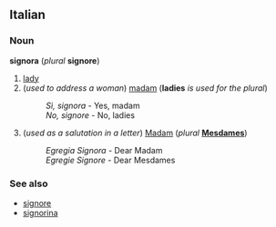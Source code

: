 ==Italian==
===Noun===
'''signora''' (''plural'' '''signore''')

#[[lady]]
#(''used to address a woman'') [[madam]] ('''ladies''' ''is used for the plural'')
#:''Sì, signora'' - Yes, madam
#:''No, signore'' - No, ladies
#(''used as a salutation in a letter'') [[Madam]] (''plural'' '''[[Mesdames]]''')
#:''Egregia Signora'' - Dear Madam
#:''Egregie Signore'' - Dear Mesdames

===See also===
*[[signore]]
*[[signorina]]